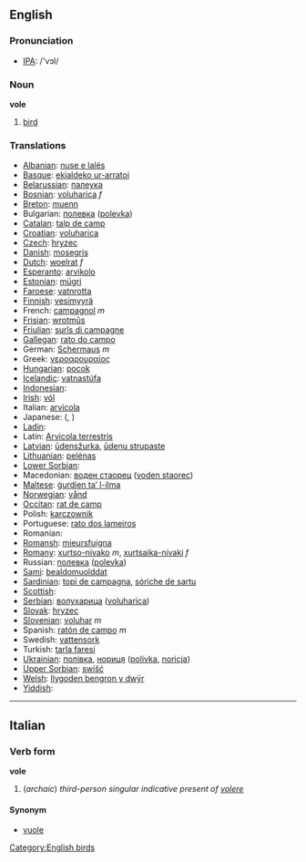 ==English==
=== Pronunciation ===
*[[w:IPA|IPA]]: /'vɔl/
=== Noun ===
'''vole'''

# [[bird]]

=== Translations ===

*[[Albanian]]: [[nuse e lalës]]
*[[Basque]]: [[ekialdeko ur-arratoi]]
*[[Belarussian]]: [[палеука]]
*[[Bosnian]]: [[voluharica]] ''f''
*[[Breton]]: [[muenn]]
*Bulgarian: [[полевка]] ([[polevka]])
*[[Catalan]]: [[talp de camp]]
*[[Croatian]]: [[voluharica]]
*[[Czech]]: [[hryzec]]
*[[Danish]]: [[mosegris]]
*[[Dutch]]: [[woelrat]] ''f''
*[[Esperanto]]: [[arvikolo]]
*[[Estonian]]: [[mügri]]
*[[Faroese]]: [[vatnrotta]]
*[[Finnish]]: [[vesimyyrä]]
*French: [[campagnol]] ''m''
*[[Frisian]]: [[wrotmûs]]
*[[Friulian]]: [[surîs di campagne]]
*[[Gallegan]]: [[rato do campo]]
*German: [[Schermaus]] ''m''
*Greek: [[νεροαρουραίος]] '' ''
*[[Hungarian]]: [[pocok]]
*[[Icelandic]]: [[vatnastúfa]]
*[[Indonesian]]: [[]]
*[[Irish]]: [[vól]]
*Italian: [[arvicola]] '' ''
*Japanese: [[]] ([[]], )
*[[Ladin]]: [[]]
*Latin: [[Arvicola terrestris]] '' ''
*[[Latvian]]: [[ūdensžurka]], [[ūdeņu strupaste]]
*[[Lithuanian]]: [[pelėnas]]
*[[Lower Sorbian]]: [[]]
*Macedonian: [[воден стаорец]] ([[voden staorec]])
*[[Maltese]]: [[ġurdien ta’ l-ilma]]
*[[Norwegian]]: [[vånd]]
*[[Occitan]]: [[rat de camp]]
*Polish: [[karczownik]] '' ''
*Portuguese: [[rato dos lameiros]]
*Romanian: [[]]
*[[Romansh]]: [[mieursfuigna]]
*[[Romany]]: [[xurtso-nivako]] ''m'', [[xurtsaika-nivaki]] ''f''
*Russian: [[полевка]] ([[polevka]]) '' ''
*[[Sami]]: [[bealdomuolddat]]
*[[Sardinian]]: [[topi de campagna]], [[sóriche de sartu]]
*[[Scottish]]: [[]]
*[[Serbian]]: [[волухарица]] ([[voluharica]])
*[[Slovak]]: [[hryzec]]
*[[Slovenian]]: [[voluhar]] ''m''
*Spanish: [[ratón de campo]] ''m''
*Swedish: [[vattensork]]
*Turkish: [[tarla faresi]]
*[[Ukrainian]]: [[полiвка]], [[нориця]] ([[polivka]], [[noricja]])
*[[Upper Sorbian]]: [[swišć]]
*[[Welsh]]: [[llygoden bengron y dwÿr]]
*[[Yiddish]]: [[]]

[[Category:English birds]]

----

==Italian==
===Verb form===
'''vole'''

# (''archaic'') ''third-person singular indicative present of [[volere]]''

====Synonym====
*[[vuole]]